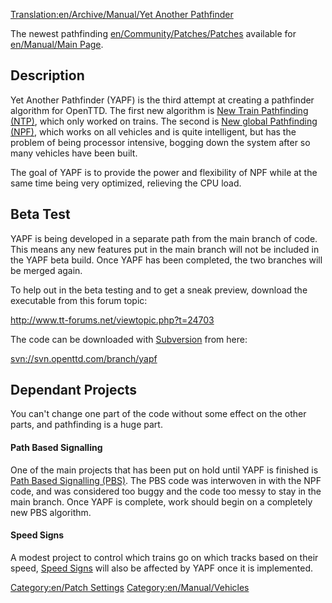 [[Translation:en/Archive/Manual/Yet Another Pathfinder]]
[[Category:en/Patch Settings]]
[[Category:en/Manual/Vehicles]]

The newest pathfinding [[en/Community/Patches/Patches]] available for [[en/Manual/Main Page]].

{{en/Note|Yet Another Pathfinder is currently under development in a side branch of OpenTTD.  See [[#beta-test]] below.}}


== Description ==
Yet Another Pathfinder (YAPF) is the third attempt at creating a pathfinder algorithm for OpenTTD.  The first new algorithm is [[en/Archive/Manual/Settings/New train pathfinding|New Train Pathfinding (NTP)]], which only worked on trains. The second is [[en/Archive/Manual/Settings/New global pathfinding|New global Pathfinding (NPF)]], which works on all vehicles and is quite intelligent, but has the problem of being processor intensive, bogging down the system after so many vehicles have been built.

The goal of YAPF is to provide the power and flexibility of NPF while at the same time being very optimized, relieving the CPU load.  

== Beta Test ==
YAPF is being developed in a separate path from the main branch of code.  This means any new features put in the main branch will not be included in the YAPF beta build.  Once YAPF has been completed, the two branches will be merged again.

To help out in the beta testing and to get a sneak preview, download the executable from this forum topic:

http://www.tt-forums.net/viewtopic.php?t=24703

The code can be downloaded with [[en/Development/FAQ development#source-code|Subversion]] from here:

svn://svn.openttd.com/branch/yapf

== Dependant Projects ==
You can't change one part of the code without some effect on the other parts, and pathfinding is a huge part.

==== Path Based Signalling ====
One of the main projects that has been put on hold until YAPF is finished is [[en/Archive/Manual/Yet Another PBS Patch|Path Based Signalling (PBS)]].  The PBS code was interwoven in with the NPF code, and was considered too buggy and the code too messy to stay in the main branch.  Once YAPF is complete, work should begin on a completely new PBS algorithm.

==== Speed Signs ====
A modest project to control which trains go on which tracks based on their speed, [http://www.tt-forums.net/viewtopic.php?t=24187 Speed Signs] will also be affected by YAPF once it is implemented.